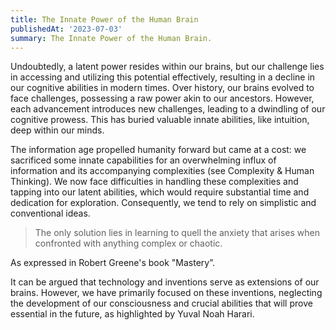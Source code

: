 ```yaml
---
title: The Innate Power of the Human Brain 
publishedAt: '2023-07-03'
summary: The Innate Power of the Human Brain.
---
```


Undoubtedly, a latent power resides within our brains, but our challenge lies in accessing and utilizing this potential effectively, resulting in a decline in our cognitive abilities in modern times. Over history, our brains evolved to face challenges, possessing a raw power akin to our ancestors. However, each advancement introduces new challenges, leading to a dwindling of our cognitive prowess. This has buried valuable innate abilities, like intuition, deep within our minds.

The information age propelled humanity forward but came at a cost: we sacrificed some innate capabilities for an overwhelming influx of information and its accompanying complexities (see Complexity & Human Thinking). We now face difficulties in handling these complexities and tapping into our latent abilities, which would require substantial time and dedication for exploration. Consequently, we tend to rely on simplistic and conventional ideas.

> The only solution lies in learning to quell the anxiety that arises when confronted with anything complex or chaotic.

As expressed in Robert Greene's book "Mastery”.

It can be argued that technology and inventions serve as extensions of our brains. However, we have primarily focused on these inventions, neglecting the development of our consciousness and crucial abilities that will prove essential in the future, as highlighted by Yuval Noah Harari.